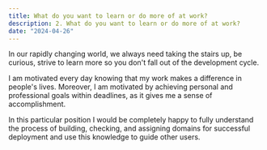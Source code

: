 ```yaml
---
title: What do you want to learn or do more of at work?
description: 2. What do you want to learn or do more of at work?
date: "2024-04-26"
---
```


In our rapidly changing world, we always need taking the stairs up, be curious, strive to learn more so you don't fall out of the development cycle.

I am motivated every day knowing that my work makes a difference in people's lives. Moreover, I am motivated by achieving personal and professional goals within deadlines, as it gives me a sense of accomplishment.

In this particular position I would be completely happy to fully understand the process of building, checking, and assigning domains for successful deployment and use this knowledge to guide other users.
